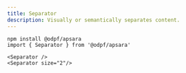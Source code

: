 ```yaml
---
title: Separator
description: Visually or semantically separates content.
---
```


<Preview>
  <Flex
    css={{
      flexDirection: "column",
      alignItems: "center",
      gap: "$3",
    }}
  >
    <Separator />
    <Separator size="2"/>
  </Flex>
</Preview>


```tsx outline=true
npm install @odpf/apsara
import { Separator } from '@odpf/apsara'

<Separator />
<Separator size="2"/>
```
